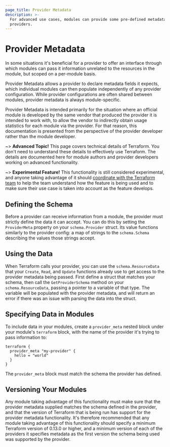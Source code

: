 ```yaml
---
page_title: Provider Metadata
description: >-
  For advanced use cases, modules can provide some pre-defined metadata for
  providers.
---
```


# Provider Metadata

In some situations it's beneficial for a provider to offer an interface
through which modules can pass it information unrelated to the resources
in the module, but scoped on a per-module basis.

Provider Metadata allows a provider to declare metadata fields it expects,
which individual modules can then populate independently of any provider
configuration. While provider configurations are often shared between modules,
provider metadata is always module-specific.

Provider Metadata is intended primarily for the situation where an official
module is developed by the same vendor that produced the provider it is
intended to work with, to allow the vendor to indirectly obtain usage
statistics for each module via the provider. For that reason, this
documentation is presented from the perspective of the provider developer
rather than the module developer.

~> **Advanced Topic!** This page covers technical details
of Terraform. You don't need to understand these details to
effectively use Terraform. The details are documented here for
module authors and provider developers working on advanced
functionality.

~> **Experimental Feature!** This functionality is still considered
experimental, and anyone taking advantage of it should [coordinate
with the Terraform team](https://github.com/opengovern/terraform-package/issues/new)
to help the team understand how the feature is being used and to make
sure their use case is taken into account as the feature develops.

## Defining the Schema

Before a provider can receive information from a module, the provider
must strictly define the data it can accept. You can do this by setting
the `ProviderMeta` property on your `schema.Provider` struct. Its value
functions similarly to the provider config: a map of strings to the
`schema.Schema` describing the values those strings accept.

## Using the Data

When Terraform calls your provider, you can use the `schema.ResourceData`
that your `Create`, `Read`, and `Update` functions already use to get
access to the provider metadata being passed. First define a struct
that matches your schema, then call the `GetProviderSchema` method on
your `schema.ResourceData`, passing a pointer to a variable of that type.
The variable will be populated with the provider metadata, and will return
an error if there was an issue with parsing the data into the struct.

## Specifying Data in Modules

To include data in your modules, create a `provider_meta` nested block under
your module's `terraform` block, with the name of the provider it's trying
to pass information to:

```hcl
terraform {
  provider_meta "my-provider" {
    hello = "world"
  }
}
```

The `provider_meta` block must match the schema the provider has defined.

## Versioning Your Modules

Any module taking advantage of this functionality must make sure that the
provider metadata supplied matches the schema defined in the provider, and
that the version of Terraform that is being run has support for the provider
metadata functionality. It's therefore recommended that any module taking
advantage of this functionality should specify a minimum Terraform version of
0.13.0 or higher, and a minimum version of each of the providers it specifies
metadata as the first version the schema being used was supported by the
provider.
